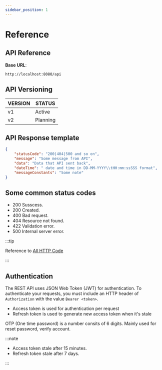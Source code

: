 ```yaml
---
sidebar_position: 1
---
```


# Reference

## API Reference

**Base URL**:

```url
http://localhost:8080/api
```

## API Versioning

| VERSION | STATUS   |
| ------- | -------- |
| v1      | Active   |
| v2      | Planning |

## API Response template

```json
{
	"statusCode": "200|404|500 and so on",
	"message": "Some message from API",
	"data": "Data that API sent back",
	"dateTime": " date and time in DD-MM-YYYY\\tHH:mm:ssSSS format",
	"messageConstants": "Some note"
}
```

## Some common status codes

- 200 Susscess.
- 200 Created.
- 400 Bad request.
- 404 Resource not found.
- 422 Validation error.
- 500 Internal server error.

:::tip

Reference to [All HTTP Code](https://developer.mozilla.org/en-US/docs/Web/HTTP/Status)

:::

## Authentication

The REST API uses JSON Web Token (JWT) for authentication. To authenticate your requests, you must include an HTTP header of `Authorization`
with the value `Bearer <token>`.

- Access token is used for authentication per request 
- Refresh token is used to generate new access token when it's stale 

OTP (One time password) is a number consits of 6 digits. Mainly used for reset password, verify account.

:::note

- Access token stale after 15 minutes.
- Refresh token stale after 7 days.

:::
